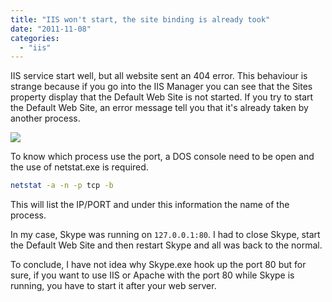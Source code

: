 ```yaml
---
title: "IIS won't start, the site binding is already took"
date: "2011-11-08"
categories: 
  - "iis"
---
```


IIS service start well, but all website sent an 404 error. This behaviour is strange because if you go into the IIS Manager you can see that the Sites property display that the Default Web Site is not started. If you try to start the Default Web Site, an error message tell you that it's already taken by another process.

![](images/defaultwebsite-400x117.png)

To know which process use the port, a DOS console need to be open and the use of netstat.exe is required.

```sh
netstat -a -n -p tcp -b
```

This will list the IP/PORT and under this information the name of the process.

In my case, Skype was running on `127.0.0.1:80`. I had to close Skype, start the Default Web Site and then restart Skype and all was back to the normal.

To conclude, I have not idea why Skype.exe hook up the port 80 but for sure, if you want to use IIS or Apache with the port 80 while Skype is running, you have to start it after your web server.
